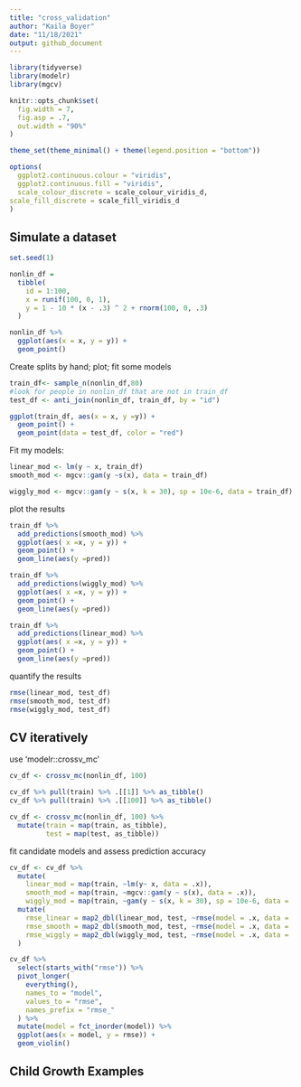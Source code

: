```yaml
---
title: "cross_validation"
author: "Kaila Boyer"
date: "11/18/2021"
output: github_document
---
```


```r
library(tidyverse)
library(modelr)
library(mgcv)

knitr::opts_chunk$set(
  fig.width = 7,
  fig.asp = .7,
  out.width = "90%"
)

theme_set(theme_minimal() + theme(legend.position = "bottom"))

options(
  ggplot2.continuous.colour = "viridis",
  ggplot2.continuous.fill = "viridis",
  scale_colour_discrete = scale_colour_viridis_d,
scale_fill_discrete = scale_fill_viridis_d
)
```

## Simulate a dataset 

```r
set.seed(1)

nonlin_df = 
  tibble(
    id = 1:100,
    x = runif(100, 0, 1),
    y = 1 - 10 * (x - .3) ^ 2 + rnorm(100, 0, .3)
  )

nonlin_df %>% 
  ggplot(aes(x = x, y = y)) + 
  geom_point()
```

Create splits by hand; plot; fit some models 

```r
train_df<- sample_n(nonlin_df,80)
#look for people in nonlin_df that are not in train_df
test_df <- anti_join(nonlin_df, train_df, by = "id")

ggplot(train_df, aes(x = x, y =y)) + 
  geom_point() + 
  geom_point(data = test_df, color = "red")
```

Fit my models: 

```r
linear_mod <- lm(y ~ x, train_df)
smooth_mod <- mgcv::gam(y ~s(x), data = train_df)

wiggly_mod <- mgcv::gam(y ~ s(x, k = 30), sp = 10e-6, data = train_df)
```

plot the results 

```r
train_df %>% 
  add_predictions(smooth_mod) %>% 
  ggplot(aes( x =x, y = y)) + 
  geom_point() + 
  geom_line(aes(y =pred))

train_df %>% 
  add_predictions(wiggly_mod) %>% 
  ggplot(aes( x =x, y = y)) + 
  geom_point() + 
  geom_line(aes(y =pred))

train_df %>% 
  add_predictions(linear_mod) %>% 
  ggplot(aes( x =x, y = y)) + 
  geom_point() + 
  geom_line(aes(y =pred))
```

quantify the results 

```r
rmse(linear_mod, test_df)
rmse(smooth_mod, test_df) 
rmse(wiggly_mod, test_df)
```

## CV iteratively 

use 'modelr::crossv_mc'
```r
cv_df <- crossv_mc(nonlin_df, 100)

cv_df %>% pull(train) %>% .[[1]] %>% as_tibble()
cv_df %>% pull(train) %>% .[[100]] %>% as_tibble()

cv_df <- crossv_mc(nonlin_df, 100) %>% 
  mutate(train = map(train, as_tibble), 
         test = map(test, as_tibble))
```

fit candidate models and assess prediction accuracy 
```r
cv_df <- cv_df %>% 
  mutate( 
    linear_mod = map(train, ~lm(y~ x, data = .x)), 
    smooth_mod = map(train, ~mgcv::gam(y ~ s(x), data = .x)), 
    wiggly_mod = map(train, ~gam(y ~ s(x, k = 30), sp = 10e-6, data = .x))) %>% 
  mutate(
    rmse_linear = map2_dbl(linear_mod, test, ~rmse(model = .x, data = .y)), 
    rmse_smooth = map2_dbl(smooth_mod, test, ~rmse(model = .x, data = .y)), 
    rmse_wiggly = map2_dbl(wiggly_mod, test, ~rmse(model = .x, data = .y))
  )

cv_df %>% 
  select(starts_with("rmse")) %>% 
  pivot_longer(
    everything(), 
    names_to = "model", 
    values_to = "rmse", 
    names_prefix = "rmse_"
  ) %>% 
  mutate(model = fct_inorder(model)) %>% 
  ggplot(aes(x = model, y = rmse)) + 
  geom_violin()
```

## Child Growth Examples

